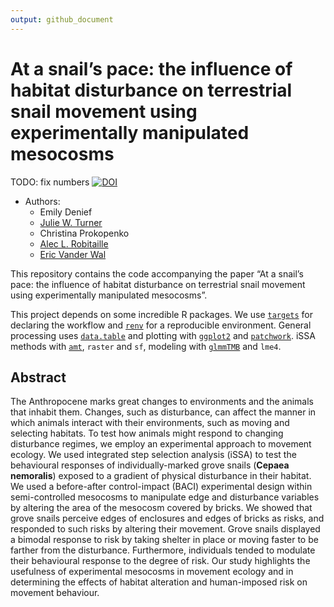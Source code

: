 ```yaml
---
output: github_document
---
```


# At a snail’s pace: the influence of habitat disturbance on terrestrial snail movement using experimentally manipulated mesocosms


TODO: fix numbers
[![DOI](https://zenodo.org/badge/ZZZ.svg)](https://zenodo.org/badge/latestdoi/ZZZ)


* Authors:
  + Emily Denief
  + [Julie W. Turner](https://www.julwturner.com)
  + Christina Prokopenko
  + [Alec L. Robitaille](http://robitalec.ca)
  + [Eric Vander Wal](http://weel.gitlab.io)

This repository contains the code accompanying the paper "At a snail’s pace: the
influence of habitat disturbance on terrestrial snail movement using
experimentally manipulated mesocosms".

This project depends on some incredible R packages. We use
[`targets`](https://github.com/ropensci/targets) for declaring the workflow and
[`renv`](https://github.com/rstudio/renv) for a reproducible environment.
General processing uses [`data.table`](https://github.com/Rdatatable/data.table)
and plotting with [`ggplot2`](https://github.com/tidyverse/ggplot2) and
[`patchwork`](https://github.com/thomasp85/patchwork). iSSA methods with
[`amt`](https://github.com/jmsigner/amt), `raster` and `sf`, modeling with
[`glmmTMB`](https://github.com/glmmTMB/glmmTMB/) and `lme4`.



## Abstract

The Anthropocene marks great changes to environments and the animals that
inhabit them. Changes, such as disturbance, can affect the manner in which
animals interact with their environments, such as moving and selecting habitats.
To test how animals might respond to changing disturbance regimes, we employ an
experimental approach to movement ecology. We used integrated step selection
analysis (iSSA) to test the behavioural responses of individually-marked grove
snails (**Cepaea nemoralis**) exposed to a gradient of physical disturbance in
their habitat. We used a before-after control-impact (BACI) experimental design
within semi-controlled mesocosms to manipulate edge and disturbance variables by
altering the area of the mesocosm covered by bricks. We showed that grove snails
perceive edges of enclosures and edges of bricks as risks, and responded to such
risks by altering their movement. Grove snails displayed a bimodal response to
risk by taking shelter in place or moving faster to be farther from the
disturbance. Furthermore, individuals tended to modulate their behavioural
response to the degree of risk. Our study highlights the usefulness of
experimental mesocosms in movement ecology and in determining the effects of
habitat alteration and human-imposed risk on movement behaviour.
